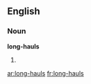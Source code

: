 ==English==

===Noun===
'''long-hauls'''

# {{plural of|[[long-haul]]}}

[[ar:long-hauls]]
[[fr:long-hauls]]